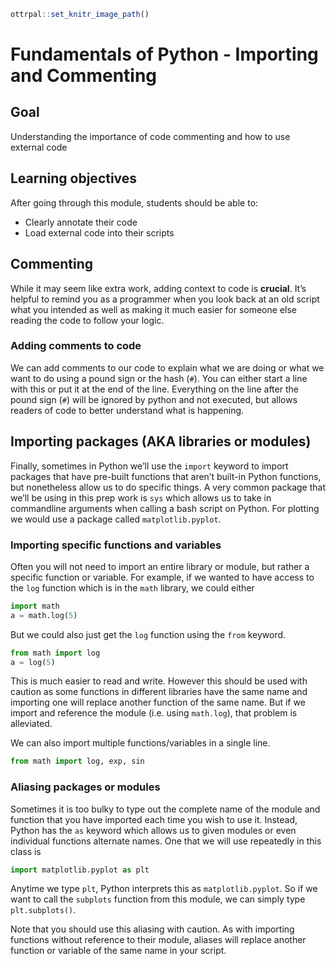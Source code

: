 ```r
ottrpal::set_knitr_image_path()
```

# Fundamentals of Python - Importing and Commenting

## Goal

Understanding the importance of code commenting and how to use external code

## Learning objectives

After going through this module, students should be able to:

* Clearly annotate their code
* Load external code into their scripts

## Commenting

While it may seem like extra work, adding context to  code is **crucial**. It's helpful to remind you as a programmer when you look back at an old script what you intended as well as making it much easier for someone else reading the code to follow your logic.

### Adding comments to code

We can add comments to our code to explain what we are doing or what we want to do using a pound sign or the hash (`#`). You can either start a line with this or put it at the end of the line. Everything on the line after the pound sign (`#`) will be ignored by python and not executed, but allows readers of code to better understand what is happening. 

## Importing packages (AKA libraries or modules)

Finally, sometimes in Python we'll use the `import` keyword to import packages that have pre-built functions that aren't built-in Python functions, but nonetheless allow us to do specific things. A very common package that we'll be using in this prep work is `sys` which allows us to take in commandline arguments when calling a bash script on Python. For plotting we would use a package called `matplotlib.pyplot`.

### Importing specific functions and variables

Often you will not need to import an entire library or module, but rather a specific function or variable. For example, if we wanted to have access to the `log` function which is in the `math` library, we could either

```python
import math
a = math.log(5)
```

But we could also just get the `log` function using the `from` keyword.

```python
from math import log
a = log(5)
```

This is much easier to read and write. However this should be used with caution as some functions in different libraries have the same name and importing one will replace another function of the same name. But if we import and reference the module (i.e. using `math.log`), that problem is alleviated.

We can also import multiple functions/variables in a single line.

```python
from math import log, exp, sin
```

### Aliasing packages or modules

Sometimes it is too bulky to type out the complete name of the module and function that you have imported each time you wish to use it. Instead, Python has the `as` keyword which allows us to given modules or even individual functions alternate names. One that we will use repeatedly in this class is

```python
import matplotlib.pyplot as plt
```

Anytime we type `plt`, Python interprets this as `matplotlib.pyplot`. So if we want to call the `subplots` function from this module, we can simply type `plt.subplots()`.

Note that you should use this aliasing with caution. As with importing functions without reference to their module, aliases will replace another function or variable of the same name in your script.

